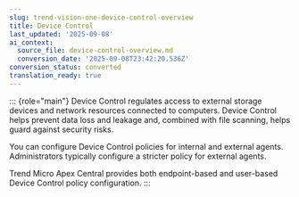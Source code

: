 ```yaml
---
slug: trend-vision-one-device-control-overview
title: Device Control
last_updated: '2025-09-08'
ai_context:
  source_file: device-control-overview.md
  conversion_date: '2025-09-08T23:42:20.536Z'
conversion_status: converted
translation_ready: true
---
```


::: {role="main"}
Device Control regulates access to external storage devices and network resources connected to computers. Device Control helps prevent data loss and leakage and, combined with file scanning, helps guard against security risks.

You can configure Device Control policies for internal and external agents. Administrators typically configure a stricter policy for external agents.

Trend Micro Apex Central provides both endpoint-based and user-based Device Control policy configuration.
:::
